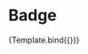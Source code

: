 

<Meta title="Data Display/Badge" component={Badge} />


# Badge

<Canvas>
  <Story
    name="Overview"
    args={{
      text: 'Example Badge',
    }}
  >
    {Template.bind({})}
  </Story>
</Canvas>

<ArgsTable story="Overview" />
